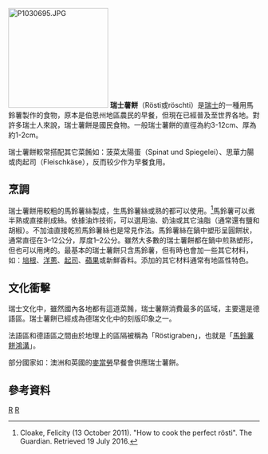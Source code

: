 {{Infobox prepared food
| name             = 瑞士薯餅（Rösti） 
| image            = [[File:Roesti.jpg|250px]]
| caption          = 一盤荷蘭芹裝飾的瑞士薯餅
| alternate_name   = 馬鈴薯煎餅
| country          = [[瑞士|瑞士]]
| region           = [[伯恩州|伯恩州]]
| creator          = 
| course           = 
| type             = 配菜
| served           = 
| main_ingredient  = [[馬鈴薯|馬鈴薯]]、[[黃油|奶油]]或其它油脂
| variations       = 
| calories         = 
| other            = 
}}
[[File:P1030695.JPG|200px]]
'''瑞士薯餅'''（Rösti或röschti）是[[瑞士|瑞士]]的一種用馬鈴薯製作的食物，原本是伯恩州地區農民的早餐，但現在已經普及至世界各地。對許多瑞士人來說，瑞士薯餅是國民食物。一般瑞士薯餅的直徑為約3-12cm、厚為約1-2cm。

瑞士薯餅較常搭配其它菜餚如：菠菜太陽蛋（Spinat und Spiegelei）、思華力腸或肉起司（Fleischkäse），反而较少作为早餐食用。

== 烹調 ==
瑞士薯餅用較粗的馬鈴薯絲製成，生馬鈴薯絲或熟的都可以使用。<ref>Cloake, Felicity (13 October 2011). "How to cook the perfect rösti". The Guardian. Retrieved 19 July 2016.</ref>馬鈴薯可以煮半熟或直接削成絲。依據油炸技術，可以選用油、奶油或其它油脂（通常還有鹽和胡椒）。不加油直接乾煎馬鈴薯絲也是常見作法。馬鈴薯絲在鍋中塑形呈圓餅狀，通常直徑在3–12公分，厚度1–2公分。雖然大多數的瑞士薯餅都在鍋中煎熟塑形，但也可以用烤的。最基本的瑞士薯餅只含馬鈴薯，但有時也會加一些其它材料，如：[[煙肉|培根]]、[[洋蔥|洋蔥]]、[[乾酪|起司]]、[[苹果|蘋果]]或新鮮香料。添加的其它材料通常有地區性特色。

== 文化衝擊 ==
瑞士文化中，雖然國內各地都有這道菜餚，瑞士薯餅消費最多的區域，主要還是德語區。瑞士薯餅已經成為德瑞文化中的刻版印象之一。

法語區和德語區之間由於地理上的區隔被稱為「Röstigraben」，也就是「[[土豆饼鸿沟|馬鈴薯餅鴻溝]]」。

部分國家如：澳洲和英國的[[麦当劳|麥當勞]]早餐會供應瑞士薯餅。

== 參考資料 ==

{{reflist}}
[[Category:瑞士飲食|R]]
[[Category:馬鈴薯食品|R]]